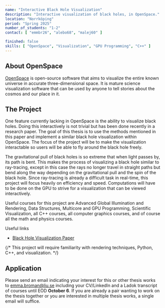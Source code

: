```yaml
---
name: "Interactive Black Hole Visualization"
description: "Interactive visualization of black holes, in OpenSpace."
location: "Norrköping"
period: "Spring 2025"
number_of_students: "1-2"
contact: [ "emmbr26", "alebo68", "malej60" ]

finished: false
skills: [ "OpenSpace", "Visualization", "GPU Programming", "C++" ]
---
```


## About OpenSpace
[OpenSpace](https://openspaceproject.com) is open-source software that aims to visualize the entire known universe in accurate three-dimensional space.  It is mature science visualization software that can be used by anyone to tell stories about the cosmos and our place in it.

## The Project
One feature currently lacking in OpenSpace is the ability to visualize black holes. Doing this interactively is not trivial but has been done recently in a research paper. The goal of this thesis is to use the methods mentioned in this paper and implement a similar black hole visualization within OpenSpace. The focus of the project will be to make the visualization interactable so users will be able to fly around the black hole freely.

The gravitational pull of black holes is so extreme that when light passes by, its path is bent. This makes the process of visualizing a black hole similar to ray-tracing, except in this case the rays no longer travel in straight paths but bend along the way depending on the gravitational pull and the spin of the black hole. Since ray-tracing is already a difficult task in real-time, this project will focus heavily on efficiency and speed. Computations will have to be done on the GPU to strive for a visualization that can be viewed interactively.

Useful courses for this project are Advanced Global Illumination and Rendering, Data Structures, Multicore and GPU Programming, Scientific Visualization, all C++ courses, all computer graphics courses, and of course all the math and physics courses.

Useful links
- [Black Hole Visualization Paper](https://research.tudelft.nl/files/84313235/blacktracer_IEEEVis_final_version.pdf)

{/* This project will require familiarity with rendering techniques, Python, C++, and visualization. */}

## Application
Please send an email indicating your interest for this or other thesis works to [emma.broman@liu.se](mailto:emma.broman@liu.se) including your CV/LinkedIn and a Ladok transcript of courses until EOD **October 6**. If you are already a pair wanting to work on the thesis together or you are interested in multiple thesis works, a single email will suffice.
